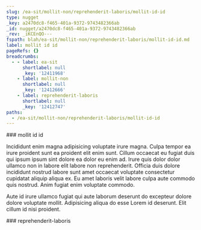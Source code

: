 ```yaml
---
slug: /ea-sit/mollit-non/reprehenderit-laboris/mollit-id-id
type: nugget
_key: a2470dc8-f465-401a-9372-9743482366ab
_id: nugget/a2470dc8-f465-401a-9372-9743482366ab
_rev: _iKCEnQO---
fspath: blah/ea-sit/mollit-non/reprehenderit-laboris/mollit-id-id.md
label: mollit id id
pageRefs: {}
breadcrumbs:
  - - label: ea-sit
      shortlabel: null
      _key: '12411968'
    - label: mollit-non
      shortlabel: null
      _key: '12412666'
    - label: reprehenderit-laboris
      shortlabel: null
      _key: '12412747'
paths:
  - /ea-sit/mollit-non/reprehenderit-laboris/mollit-id-id
---
```


<NuggetArea>
<Nugget slug="/ea-sit/mollit-non/reprehenderit-laboris/mollit-id-id" type="nugget" _key="a2470dc8-f465-401a-9372-9743482366ab" _id="nugget/a2470dc8-f465-401a-9372-9743482366ab" _rev="_iKCEnQO---" fspath="blah/ea-sit/mollit-non/reprehenderit-laboris/mollit-id-id.md" label="mollit id id" paths="/ea-sit/mollit-non/reprehenderit-laboris/mollit-id-id">
<NuggetBody>
### mollit id id

Incididunt enim magna adipisicing voluptate irure magna. Culpa tempor ea irure proident sunt ea proident elit enim sunt. Cillum occaecat eu fugiat duis qui ipsum ipsum sint dolore ea dolor eu enim ad. Irure quis dolor dolor ullamco non in labore elit labore non reprehenderit. Officia duis dolore incididunt nostrud labore sunt amet occaecat voluptate consectetur cupidatat aliquip aliqua ex. Eu amet laboris velit labore culpa aute commodo quis nostrud. Anim fugiat enim voluptate commodo.

Aute id irure ullamco fugiat qui aute laborum deserunt do excepteur dolore dolore voluptate mollit. Adipisicing aliqua do esse Lorem id deserunt. Elit cillum id nisi proident.

</NuggetBody>
<Breadcrumbs>
<Crumbs>
<Crumb _key="12411968" label="ea-sit" /><Crumb _key="12412666" label="mollit-non" /><Crumb _key="12412747" label="reprehenderit-laboris" />
</Crumbs>
</Breadcrumbs>
</Nugget>

<NuggetsInbound>
</NuggetsInbound>
<NuggetsOutbound>
</NuggetsOutbound>
</NuggetArea>
<PassagesInbound>
<Passage direction="inbound" type="passage" _key="12412747" _id="passage/12412747" _rev="_iKCEnQK--A" label="reprehenderit-laboris" passage="reprehenderit-laboris" fspath="blah/ea-sit/mollit-non/reprehenderit-laboris" paths="/ea-sit/mollit-non/reprehenderit-laboris" slug="/ea-sit/mollit-non/reprehenderit-laboris">
<NuggetBody>
### reprehenderit-laboris

</NuggetBody>
<Breadcrumbs>
<Crumbs>
<Crumb _key="12411968" label="ea-sit" /><Crumb _key="12412666" label="mollit-non" />
</Crumbs>
</Breadcrumbs>
</Passage>

</PassagesInbound>
<PassagesOutbound>
</PassagesOutbound>